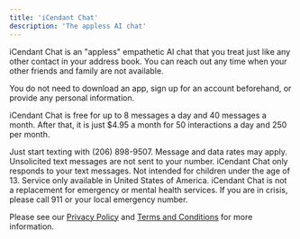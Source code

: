 ```yaml
---
title: 'iCendant Chat'
description: 'The appless AI chat'
---
```


iCendant Chat is an "appless" empathetic AI chat that you treat just like any other contact in your address book. You can
reach out any time when your other friends and family are not available.

You do not need to download an app, sign up for an account beforehand, or provide any personal information.

iCendant Chat is free for up to 8 messages a day and 40 messages a month. After that, it is just $4.95 a month for
50 interactions a day and 250 per month.

Just start texting with (206) 898-9507. Message and data rates may apply. Unsolicited text messages are not
sent to your number.  iCendant Chat only responds to your text messages. Not intended for children under the age of 13.
Service only available in United States of America. iCendant Chat is not a replacement for emergency or mental health
services. If you are in crisis, please call 911 or your local emergency number.

Please see our [Privacy Policy](./privacy) and [Terms and Conditions](./terms) for more information.
